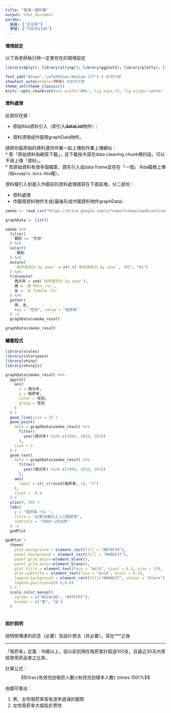 ```yaml
---
title: "每週一圖作業"
output: html_document
params:
  組員: ["王正評"]  
  學號: ["710761105"]
---
```


#### 環境設定

以下為老師執行時一定會存在的環境設定
```r
library(dplyr); library(stringr); library(ggplot2); library(plotly); library(lubridate); library(readr); library(tidyr); library(showtext)

font_add("QYuan","cwTeXQYuan-Medium.ttf") # 新增字體
showtext_auto(enable=TRUE) #啟用字體
theme_set(theme_classic())
knitr::opts_chunk$set(out.width='80%', fig.asp=.75, fig.align='center', fig.showtext=T)
```

#### 資料處理

此部份在做：

  * 原始Rda資料引入（即引入**dataList**物件）；
  
  * 資料清理成作圖用graphData物件。

請將你最原始的資料連同作業一起上傳到作業上傳網址：  
  * 若「原始資料為網頁下載」，且下載指令寫在data cleaning chunk裡的話，可以不用上傳「資料」。  
  * 若原始資料有很多個檔案，請先引入成data frame並存在「一個」.Rda檔裡上傳（如`example_data.Rda`檔）。  

資料檔引入到進入作圖前的資料處理請寫在下面區塊，分二部份：

  * 資料處理  
  * 作圖用資料物件生成(最後形成作圖資料物件graphData)
  
```r

smoke <- read_csv("https://drive.google.com/uc?export=download&confirm=jeak&id=1MX4lUwYiQhyNjRuMjyyonuzo6ekPJ1G6")

graphData <- list()

smoke %>%
  filter(
    類別 == "整體"
  ) %>%
  select(
    -類別
  ) %>%
  mutate(
    `依年度別分 by year` = str_c(`依年度別分 by year`, "01", "01")
  ) %>% 
  transmute(
    西元年 = ymd(`依年度別分 by year`), 
    男 = `男 Male (%)`, 
    女 = `女 Female (%)`
  ) %>% 
  gather(
    男, 女, 
    key = "性別", value = "吸菸率"
  ) -> 
  graphData$smoke_result

graphData$smoke_result

```

#### 繪圖程式

```r

library(scales)
library(colorspace)
library(shiny)
library(shinyjs)

graphData$smoke_result %>%
  ggplot(
    aes(
      x = 西元年, 
      y = 吸菸率, 
      color = 性別, 
      group = 性別
    )
  ) + 
  geom_line(size = 2) + 
  geom_point(
    data = graphData$smoke_result %>% 
      filter(
        year(西元年) %in% c(2004, 2010, 2016)
      ), 
    size = 3
  ) + 
  geom_text(
    data = graphData$smoke_result %>% 
      filter(
        year(西元年) %in% c(2004, 2010, 2016)
      ), 
    aes(
      label = str_c(round(吸菸率, 1), "%")
    ), 
    vjust = -0.8
  ) + 
  ylim(0, 50) + 
  labs(
    y = "吸菸率（％）", 
    title = "台灣18歲以上人口吸菸率", 
    subtitle = "2004～2016年"
  ) -> 
  godPlot
  
godPlot + 
  theme(
    plot.background = element_rect(fill = "#B76F39"), 
    panel.background = element_rect(fill = "#006E37"), 
    panel.grid.major=element_blank(), 
    panel.grid.minor=element_blank(),
    plot.title = element_text(face = "bold", hjust = 0.5, size = 15), 
    plot.subtitle = element_text(face = "bold", hjust = 0.5), 
    legend.background = element_rect(fill="#006E37", colour = "black"), 
    legend.position=c(0.9,0.8)
  ) + 
  scale_color_manual(
    values = c("#E24C80", "#FFFFFF"), 
    breaks = c("男", "女")
  )
  

```

#### 設計說明
說明想傳達的訊息（必要）及設計想法（非必要）。寫在***之後

*** 

「吸菸率」定義：18歲以上，從以前到現在吸菸累計超過100支，且最近30天內曾經使用菸品者之比率。

計算公式：
$$\frac{有效完訪吸菸人數}{有效完訪樣本人數} \times 100\%$$

由圖可看出：
<ol>
  <li>男、女性吸菸率皆有逐年遞減的趨勢</li>
  <li>女性吸菸率大幅低於男性</li>
</ol>

